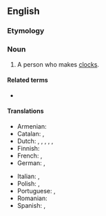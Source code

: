 ==English==

===Etymology===
{{compound|en|clock|maker}}

===Noun===
{{en-noun}}

# A person who makes [[clock]]s.

====Related terms====
* {{l|en|watchmaker}}

====Translations====
{{trans-top|person who makes clocks}}
* Armenian: {{t+|hy|ժամագործ}}
* Catalan: {{t+|ca|rellotger}}, {{t+|ca|rellotgera|f}}
* Dutch: {{t+|nl|klokkenmaker}}, {{t|nl|klokkenmaakster|f}}, {{t+|nl|horlogemaker|m}}, {{t|nl|horlogemaakster|f}}, {{t+|nl|uurwerkmaker|m}}, {{t|nl|uurwerkmaakster|f}}
* Finnish: {{t+|fi|kelloseppä}}
* French: {{t+|fr|horloger}}, {{t+|fr|horlogère|f}}
* German: {{t+|de|Uhrmacher|m}}, {{t+|de|Uhrmacherin|f}}
{{trans-mid}}
* Italian: {{t+|it|orologiaio}}, {{t|it|orologiaia|f}}
* Polish: {{t+|pl|zegarmistrz|m}}, {{t|pl|zegarmistrzyni|f}}
* Portuguese: {{t+|pt|relojoeiro}}, {{t|pt|relojoeira|f}}
* Romanian: {{t+|ro|ceasornicar}}
* Spanish: {{t|es|relojero}}, {{t|es|relojera|f}}
{{trans-bottom}}